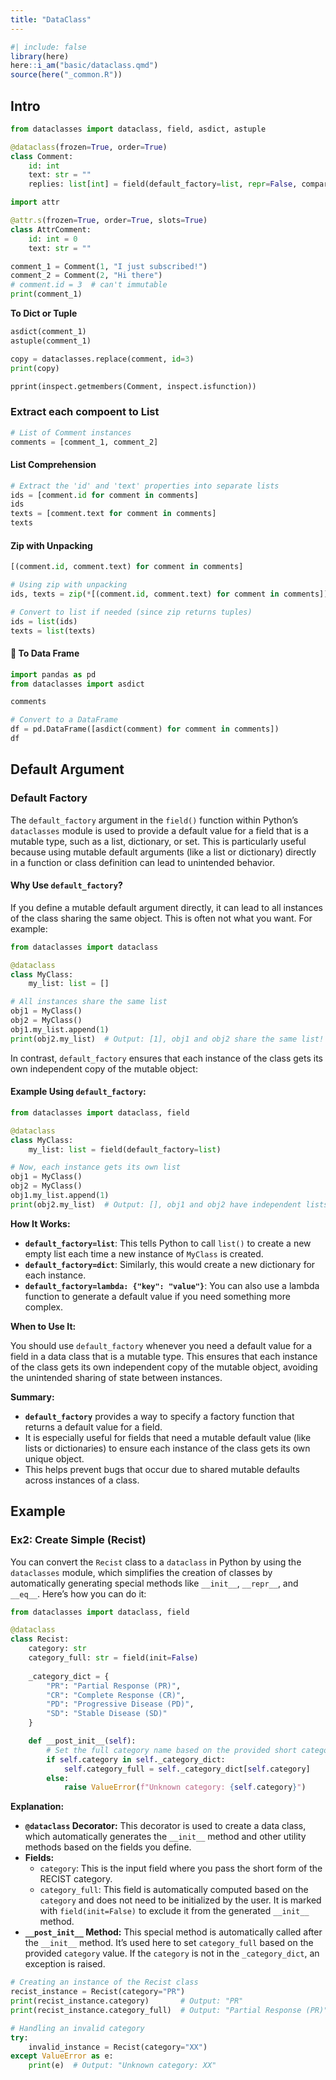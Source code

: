 ```yaml
---
title: "DataClass"
---
```


```r
#| include: false
library(here)
here::i_am("basic/dataclass.qmd")
source(here("_common.R"))
```

## Intro

```python
from dataclasses import dataclass, field, asdict, astuple

@dataclass(frozen=True, order=True)
class Comment:
    id: int
    text: str = ""
    replies: list[int] = field(default_factory=list, repr=False, compare=False)

```

```python
import attr

@attr.s(frozen=True, order=True, slots=True)
class AttrComment:
    id: int = 0
    text: str = ""
```

```python
comment_1 = Comment(1, "I just subscribed!")
comment_2 = Comment(2, "Hi there")
# comment.id = 3  # can't immutable
print(comment_1)
```

**To Dict or Tuple**

```python
asdict(comment_1)
astuple(comment_1)
```

```python
copy = dataclasses.replace(comment, id=3)
print(copy)

pprint(inspect.getmembers(Comment, inspect.isfunction))
```

### Extract each compoent to List

```python
# List of Comment instances
comments = [comment_1, comment_2]
```

#### List Comprehension

```python
# Extract the 'id' and 'text' properties into separate lists
ids = [comment.id for comment in comments]
ids
texts = [comment.text for comment in comments]
texts
```


#### Zip with Unpacking

```python
[(comment.id, comment.text) for comment in comments]
```

```python
# Using zip with unpacking
ids, texts = zip(*[(comment.id, comment.text) for comment in comments])
```

```python
# Convert to list if needed (since zip returns tuples)
ids = list(ids)
texts = list(texts)
```

#### 👋 To Data Frame

```python
import pandas as pd
from dataclasses import asdict
```

```python
comments
```

```python
# Convert to a DataFrame
df = pd.DataFrame([asdict(comment) for comment in comments])
df
```

## Default Argument

### Default Factory

The `default_factory` argument in the `field()` function within Python’s `dataclasses` module is used to provide a default value for a field that is a mutable type, such as a list, dictionary, or set. This is particularly useful because using mutable default arguments (like a list or dictionary) directly in a function or class definition can lead to unintended behavior.

#### Why Use `default_factory`?

If you define a mutable default argument directly, it can lead to all instances of the class sharing the same object. This is often not what you want. For example:

```python
from dataclasses import dataclass

@dataclass
class MyClass:
    my_list: list = []

# All instances share the same list
obj1 = MyClass()
obj2 = MyClass()
obj1.my_list.append(1)
print(obj2.my_list)  # Output: [1], obj1 and obj2 share the same list!
```

In contrast, `default_factory` ensures that each instance of the class gets its own independent copy of the mutable object:

#### Example Using `default_factory`:

```python
from dataclasses import dataclass, field

@dataclass
class MyClass:
    my_list: list = field(default_factory=list)

# Now, each instance gets its own list
obj1 = MyClass()
obj2 = MyClass()
obj1.my_list.append(1)
print(obj2.my_list)  # Output: [], obj1 and obj2 have independent lists
```

**How It Works:**

- **`default_factory=list`**: This tells Python to call `list()` to create a new empty list each time a new instance of `MyClass` is created.
- **`default_factory=dict`**: Similarly, this would create a new dictionary for each instance.
- **`default_factory=lambda: {"key": "value"}`**: You can also use a lambda function to generate a default value if you need something more complex.

**When to Use It:**

You should use `default_factory` whenever you need a default value for a field in a data class that is a mutable type. This ensures that each instance of the class gets its own independent copy of the mutable object, avoiding the unintended sharing of state between instances.

**Summary:**

- **`default_factory`** provides a way to specify a factory function that returns a default value for a field.
- It is especially useful for fields that need a mutable default value (like lists or dictionaries) to ensure each instance of the class gets its own unique object.
- This helps prevent bugs that occur due to shared mutable defaults across instances of a class.

## Example

### Ex2: Create Simple (Recist) 


You can convert the `Recist` class to a `dataclass` in Python by using the `dataclasses` module, which simplifies the creation of classes by automatically generating special methods like `__init__`, `__repr__`, and `__eq__`. Here’s how you can do it:


```python
from dataclasses import dataclass, field

@dataclass
class Recist:
    category: str
    category_full: str = field(init=False)
    
    _category_dict = {
        "PR": "Partial Response (PR)",
        "CR": "Complete Response (CR)",
        "PD": "Progressive Disease (PD)",
        "SD": "Stable Disease (SD)"
    }

    def __post_init__(self):
        # Set the full category name based on the provided short category
        if self.category in self._category_dict:
            self.category_full = self._category_dict[self.category]
        else:
            raise ValueError(f"Unknown category: {self.category}")

```

**Explanation:**

- **`@dataclass` Decorator:** This decorator is used to create a data class, which automatically generates the `__init__` method and other utility methods based on the fields you define.
- **Fields:**
  - `category`: This is the input field where you pass the short form of the RECIST category.
  - `category_full`: This field is automatically computed based on the `category` and does not need to be initialized by the user. It is marked with `field(init=False)` to exclude it from the generated `__init__` method.
- **`__post_init__` Method:** This special method is automatically called after the `__init__` method. It's used here to set `category_full` based on the provided `category` value. If the `category` is not in the `_category_dict`, an exception is raised.



```python
# Creating an instance of the Recist class
recist_instance = Recist(category="PR")
print(recist_instance.category)       # Output: "PR"
print(recist_instance.category_full)  # Output: "Partial Response (PR)"

# Handling an invalid category
try:
    invalid_instance = Recist(category="XX")
except ValueError as e:
    print(e)  # Output: "Unknown category: XX"
```



